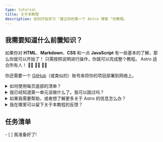 ```yaml
---
type: tutorial
title: 关于本教程
description: 如何开始学习 "建立你的第一个 Astro 博客 "的教程。
---
```



## 我需要知道什么前置知识？

如果你对 **HTML**、**Markdown**、**CSS** 和一点 **JavaScript** 有一些基本的了解，那么你就可以开始了！ 只需按照说明进行操作，你就可以完成整个教程。 Astro 适合所有人！ 🧑‍🚀 👩‍🚀 👨‍🚀

你还需要一个 [GitHub](https://github.com)（或类似的）账号来将你的项目部署到网络上。

<details>
<summary>如何使用每页底部的清单？</summary>

你把它们勾掉!

在每个页面的末尾，你会发现一个可点击的任务清单，其中列出了你现在应该能够完成的任务。勾选这些项目，就可以在 "教程追踪 "中看到你的进展。

使用跟踪器是可选的，但如果你在多次访问中完成教程，它可以帮助你记住你的位置。你也可以把一些核对表留空，以提醒你以后要重温的单元。

(这些数据只保存在你的浏览器的本地存储中，在其他地方无法使用。没有数据会被发送到 Astro，也不会被 Astro 存储）。
</details>

<details>
<summary>我已经知道第一单元该做什么了。我可以跳过吗？</summary>

你可以使用[第一单元](/zh-cn/tutorial/1-setup/)里面的课程，确保你拥有完成教程所需的开发工具和账户。它将指导你创建一个新的 Astro 项目，将其存储在 GitHub 上，并将其部署到 Netlify。

如果你[已经创建了一个新的、空的Astro项目](/zh-cn/install/auto/)并对你的设置感到满意，你可以安全地跳到[第二单元](/en/tutorial/2-pages/)，你将开始在你的项目中制作新页面。
</details>

<details>
<summary>如果我需要帮助，或者想了解更多关于 Astro 的信息怎么办？</summary>

我们的 [友好的 Astro Discord 服务器](https://astro.build/chat) 是你的不二之选！

进入支持论坛频道提问，或打个招呼并在“#general”或“#off-topic”中聊天。
</details>

<details>
<summary>我在哪里可以留下关于本教程的反馈？</summary>

本教程是我们文档团队的一个项目。你可以在 Discord 的“#docs”频道中找到我们，或将问题提交到 [GitHub 上的文档仓库](https://github.com/withastro/docs/issues)。 
</details>

<Box icon="check-list">

## 任务清单

<Checklist>
- [ ] 我准备好了!
</Checklist>
</Box>
